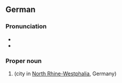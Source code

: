 ==German==
{{wikipedia}}
{{wikipedia|lang=de}}

===Pronunciation===
* {{IPA|de|[ˌmœnçn̩ˈɡlatbax]}}
* {{audio|de|De-Mönchengladbach.ogg|Audio}}

===Proper noun===
{{de-proper noun|n}}

# {{l|en|Mönchengladbach}} (city in [[North Rhine-Westphalia]], Germany)

{{topics|de|Cities in Germany}}